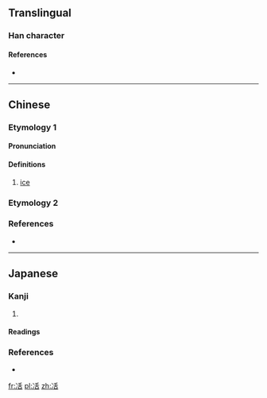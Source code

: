 {{also|活|话}}
==Translingual==

===Han character===
{{Han char|rn=15|rad=冫|as=06|sn=8|four=|canj=IMHJR|ids=⿰冫舌}}

====References====
* {{Han ref|kx=0132.080|hdz=10297.070|uh=34C9|ud=13513}}

----

==Chinese==

===Etymology 1===
{{zh-forms}}

====Pronunciation====
{{zh-pron
|m=huò
|c=gwaat3, gwat3, kut3, wun6, wut6
|h=pfs=
|md=
|mn=
|w=
|mc=
|oc=
|cat=n
}}

====Definitions====
{{zh-hanzi}}

# [[ice]]

===Etymology 2===
{{zh-see|活|v}}

===References===
* {{R:twedu|C00446}}

----

==Japanese==

===Kanji===
{{ja-kanji|grade=|rs=冫06}}

# {{rfdef|lang=ja}}

====Readings====
{{ja-readings
|on=[[かつ]] (katsu), [[がち]] (gachi)
|kun=
}}

===References===
* {{R:Koseki Moji|019490}}

[[fr:㓉]]
[[pl:㓉]]
[[zh:㓉]]